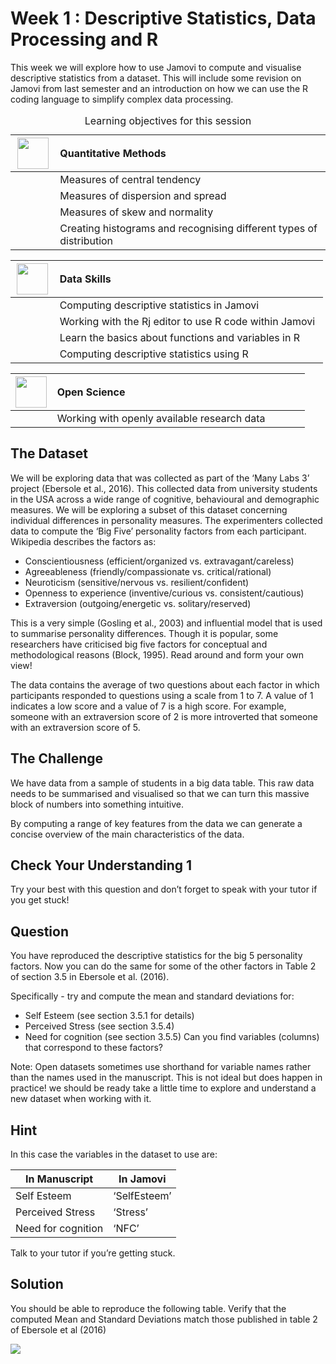 # Week 1 : Descriptive Statistics, Data Processing and R {.unnumbered}

This week we will explore how to use Jamovi to compute and visualise descriptive statistics from a dataset. This will include some revision on Jamovi from last semester and an introduction on how we can use the R coding language to simplify complex data processing.


|![](../images/logos/rm-logo_quantitative-methods.png){width=50px} | Quantitative Methods |
|-|:-----|
| | Measures of central tendency |
| | Measures of dispersion and spread	|
| | Measures of skew and normality	 |
| | Creating histograms and recognising different types of distribution	|
: Learning objectives for this session

|![](../images/logos/rm-logo_data-skills.png){width=50px} | Data Skills |
|-|:-----|
| | Computing descriptive statistics in Jamovi	 |
| | Working with the Rj editor to use R code within Jamovi		|
| | Learn the basics about functions and variables in R		 |
| | Computing descriptive statistics using R	|

|![](../images/logos/rm-logo_open-science.png){width=50px} | Open Science |
|-|:-----|
| | Working with openly available research data	 |



## The Dataset {.unnumbered}

We will be exploring data that was collected as part of the ‘Many Labs 3’ project (Ebersole et al., 2016). This collected data from university students in the USA across a wide range of cognitive, behavioural and demographic measures. We will be exploring a subset of this dataset concerning individual differences in personality measures. The experimenters collected data to compute the ‘Big Five’ personality factors from each participant. Wikipedia describes the factors as:

- Conscientiousness (efficient/organized vs. extravagant/careless)
- Agreeableness (friendly/compassionate vs. critical/rational)
- Neuroticism (sensitive/nervous vs. resilient/confident)
- Openness to experience (inventive/curious vs. consistent/cautious)
- Extraversion (outgoing/energetic vs. solitary/reserved)

This is a very simple (Gosling et al., 2003) and influential model that is used to summarise personality differences. Though it is popular, some researchers have criticised big five factors for conceptual and methodological reasons (Block, 1995). Read around and form your own view!

The data contains the average of two questions about each factor in which participants responded to questions using a scale from 1 to 7. A value of 1 indicates a low score and a value of 7 is a high score. For example, someone with an extraversion score of 2 is more introverted that someone with an extraversion score of 5.

## The Challenge {.unnumbered}

We have data from a sample of students in a big data table. This raw data needs to be summarised and visualised so that we can turn this massive block of numbers into something intuitive.

By computing a range of key features from the data we can generate a concise overview of the main characteristics of the data.




<!--# #############################################  -->

::: {.callout-tip}
## Check Your Understanding 1

Try your best with this question and don't forget to speak with your tutor if you get stuck!

::: {.panel-tabset}

## Question

You have reproduced the descriptive statistics for the big 5 personality factors. Now you can do the same for some of the other factors in Table 2 of section 3.5 in Ebersole et al. (2016).

Specifically - try and compute the mean and standard deviations for:

- Self Esteem (see section 3.5.1 for details)
- Perceived Stress (see section 3.5.4)
- Need for cognition (see section 3.5.5)
Can you find variables (columns) that correspond to these factors?

Note: Open datasets sometimes use shorthand for variable names rather than the names used in the manuscript. This is not ideal but does happen in practice! we should be ready take a little time to explore and understand a new dataset when working with it.

## Hint

In this case the variables in the dataset to use are:

| In Manuscript | In Jamovi |
| --- | --- |
| Self Esteem | 'SelfEsteem' |
| Perceived Stress | 'Stress' |
| Need for cognition | 'NFC' |

Talk to your tutor if you're getting stuck.

## Solution

You should be able to reproduce the following table. Verify that the computed Mean and Standard Deviations match those published in table 2 of Ebersole et al (2016)

![](../images/rmb-2025_week-1_computer-practical/RMB-2025_week-1_computer-practical_img1.png){}
:::

:::
